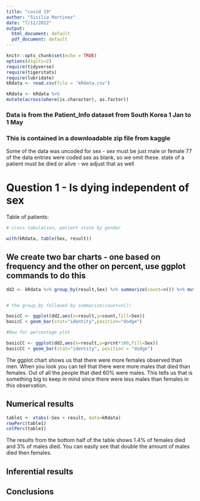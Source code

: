 ```yaml
---
title: "covid 19"
author: "Sisilia Martinez"
date: "7/12/2022"
output:
  html_document: default
  pdf_document: default
---
```


```r
knitr::opts_chunk$set(echo = TRUE)
options(digits=2)
require(tidyverse)
require(tigerstats)
require(lubridate)
kRdata <- read.csv(file = 'kRdata.csv')
```

```r
kRdata <- kRdata %>%
mutate(across(where(is.character), as.factor))
```

### Data is from the Patient_Info dataset from South Korea 1 Jan to 1 May 
### This is contained in a downloadable zip file from kaggle

Some of the data was uncoded for sex - sex must be just male or female
77 of the data entries were coded sex  as blank, so we omit these.
state of a patient must be died or alive - we adjust that as well   
  
# Question 1 - Is dying independent of sex




Table of patients:
```r

# cross tabulation, patient state by gender

with(kRdata, table(Sex, result))

```

## We create two bar charts - one based on frequency and the other on percent, use ggplot commands to do this

```r
dd2 <- kRdata %>% group_by(result,Sex) %>% summarize(count=n()) %>% mutate(prcnt=count/sum(count))


# the group_by followed by summarize(count=n())

basicC <- ggplot(dd2,aes(x=result,y=count,fill=Sex))
basicC + geom_bar(stat="identity",position="dodge")

#Now for percentage plot

basicCC <- ggplot(dd2,aes(x=result,y=prcnt*100,fill=Sex)) 
basicCC + geom_bar(stat="identity", position = "dodge")
```

 The ggplot chart shows us that there were more females observed than men. When you look you can tell that there were more males that died than females. Out of all the people that died 60% were males. This tells us that is something big to keep in mind since there were less males than females in this observation. 



## Numerical results

```r
table1 <- xtabs(~Sex + result, data=kRdata)
rowPerc(table1)
colPerc(table1)
```

The results from the bottom half of the table shows 1.4% of females died and 3% of males died. You can easily see that double the amount of males died then females.

## Inferential results 




## Conclusions

